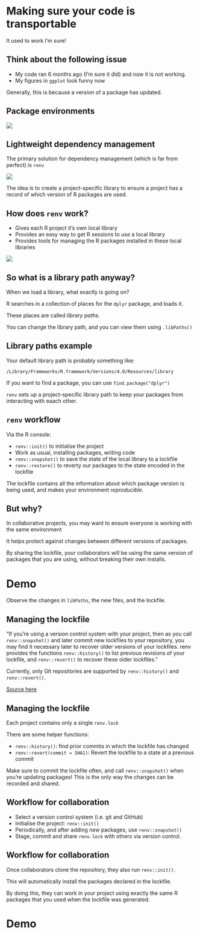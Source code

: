 
# Making sure your code is transportable

It used to work I'm sure!

## Think about the following issue

* My code ran 6 months ago ([I'm sure it did]{.monash-blue}) and now it is not working.
* My figures in `ggplot` look funny now

::: {.fragment}
Generally, this is because a version of a package has updated.
:::

## Package environments

![](https://imgs.xkcd.com/comics/python_environment.png){fig-align="center"}

## Lightweight dependency management

The primary solution for dependency management (which is far from perfect) is `renv`

![](images/renvlogo.png){fig-align="center"}

The idea is to create a [project-specific]{.monash-green2} library to ensure a project has a record of which version of R packages are used.

## How does `renv` work?

* Gives each R project it's own local library
* Provides an easy way to get R sessions to _use_ a local library
* Provides tools for managing the R packages installed in these local libraries

![](images/renvlogo.png){fig-align="center"}

## So what is a library path anyway?

When we load a library, what exactly is going on?

::: {.fragment}
R searches in a collection of places for the `dplyr` package, and loads it.

These places are called _library paths_.
:::

::: {.fragment}
You can change the library path, and you can view them using `.libPaths()`
:::

## Library paths example

Your default library path is probably something like:

```
/Library/Frameworks/R.framework/Versions/4.0/Resources/library
```

If you want to find a package, you can use `find.package("dplyr")`

::: {.fragment}
`renv` sets up a project-specific library path to keep your packages from interacting with eaach other.
:::

## `renv` workflow

Via the R console:

* `renv::init()` to initialise the project
* Work as usual, installing packages, writing code
* `renv::snapshot()` to save the state of the local library to a lockfile
* `renv::restore()` to reverty our packages to the state encoded in the lockfile

The [lockfile]{.monash-blue} contains all the information about which package version is being used, and makes your environment _reproducible_.

## But why?

In collaborative projects, [you may want to ensure everyone is working with the same environment]{.monash-green2}

It helps protect against changes between different versions of packages.

::: {.fragment}
By sharing the lockfile, your collaborators will be using the same version of packages that you are using, without breaking their own installs.
:::

# Demo

Observe the changes in `libPaths`, the new files, and the lockfile.

## Managing the lockfile

"If you're using a version control system with your project, then as you call `renv::snapshot()` and later commit new lockfiles to your repository, you may find it necessary later to recover older versions of your lockfiles. renv provides the functions `renv::history()` to list previous revisions of your lockfile, and `renv::revert()` to recover these older lockfiles."

Currently, only Git repositories are supported by `renv::history()` and `renv::revert()`.

[Source here](https://rstudio.github.io/renv/articles/renv.html)


## Managing the lockfile

Each project contains only a single `renv.lock`

There are some helper functions:

* `renv::history()`: find prior commtis in which the lockfile has changed
* `renv::revert(commit = SHA1)`: Revert the lockfile to a state at a previous commit

::: {.callout-important}
Make sure to commit the lockfile often, and call `renv::snapshot()` when you're updating packages! This is the only way the changes can be recorded and shared.
:::

## Workflow for collaboration

* Select a version control system (i.e. git and GitHub)
* Initialise the project: `renv::init()`
* Periodically, and after adding new packages, use `renv::snapshot()`
* Stage, commit and share `renv.lock`  with others via version control.

## Workflow for collaboration

Once collaborators clone the repository, they also run `renv::init()`.

This will automatically install the packages declared in the lockfile.

By doing this, they can work in your project using exactly the same R packages that you used when the lockfile was generated.

# Demo